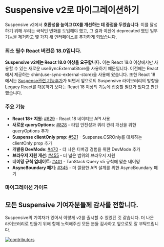 
# Suspensive v2로 마이그레이션하기

Suspensive v2에서 **호환성을 높이고 DX를 개선하는 데 중점을 두었습니다**.
이를 달성하기 위해 우리는 극적인 변화를 도입해야 했고, 그 결과 이전에 deprecated 했던 일부 기능을 제거하고 몇 가지 새 인터페이스를 추가하게 되었습니다.

### 최소 필수 React 버전은 18.0입니다.

**Suspensive v2에는 React 18.0 이상을 요구합니다.** 이는 React 18.0 이상에서만 사용할 수 있는 새로운 useSyncExternalStore를 사용하기 때문입니다. 이전에는 React에서 제공하는 shim(use-sync-external-store)을 사용해 왔습니다.
또한 React 18에서는 [Suspense관련 기능추가](https://legacy.reactjs.org/blog/2022/03/29/react-v18.html)가 되면서 앞으로의 Suspensive 라이브러리의 방향을 Legacy React를 대응하기 보다는 React 18 이상의 기능에 집중할 필요가 있다고 판단했습니다.

### 주요 기능

- **React 18+ 지원**: [#629](https://github.com/toss/suspensive/pull/629) - React 18 네이티브 API 사용
- **새로운 queryOptions**: [#828](https://github.com/toss/suspensive/pull/828) - 타입 안전성과 쿼리 관리 개선을 위한 queryOptions 추가
- **Suspense clientOnly prop**: [#521](https://github.com/toss/suspensive/pull/521) - Suspense.CSROnly를 대체하는 clientOnly prop 추가
- **개발용 DevMode**: [#470](https://github.com/toss/suspensive/pull/470) - 더 나은 디버깅 경험을 위한 DevMode 추가
- **브라우저 지원 개선**: [#455](https://github.com/toss/suspensive/pull/455) - 더 넓은 범위의 브라우저 지원
- **네이밍 규칙 업데이트**: [#401](https://github.com/toss/suspensive/pull/401) - TanStack Query v5 규칙에 맞춘 네이밍
- **AsyncBoundary 폐기**: [#345](https://github.com/toss/suspensive/pull/345) - 더 깔끔한 API 설계를 위한 AsyncBoundary 폐기

### 마이그레이션 가이드

<Cards num={2}>
  <Cards.Card
    title="@suspensive/react v2 보기"
    href="/docs/react/migration/migrate-to-v2"
  />
  <Cards.Card
    title="@suspensive/react-query v2 보기"
    href="/docs/react-query/migration/migrate-to-v2"
  />
</Cards>

## 모든 Suspensive 기여자분들께 감사를 전합니다.

Suspensive의 기여자가 있어서 이렇게 v2를 출시할 수 있었던 것 같습니다. 더 나은 라이브러리로 만들기 위해 함께 노력해주신 모든 분들 감사하고 앞으로도 잘 부탁드립니다.

[![contributors](https://contrib.rocks/image?repo=toss/suspensive)](https://github.com/toss/suspensive/graphs/contributors)
